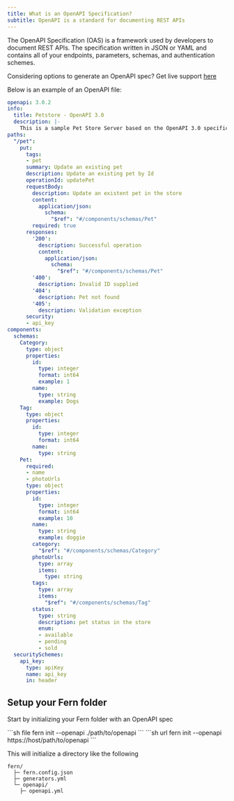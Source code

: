 ---
title: What is an OpenAPI Specification?
subtitle: OpenAPI is a standard for documenting REST APIs
---

The OpenAPI Specification (OAS) is a framework used by developers to document REST APIs. The specification 
written in JSON or YAML and contains all of your endpoints, parameters, schemas, and authentication schemes. 

<Info> Considering options to generate an OpenAPI spec? Get live support [here](https://fern-community.slack.com/join/shared_invite/zt-2dpftfmif-MuAegl8AfP_PK8s2tx350Q%EF%BB%BF#/shared-invite/email) </Info>

Below is an example of an OpenAPI file: 

```yaml openapi.yml 
openapi: 3.0.2
info:
  title: Petstore - OpenAPI 3.0
  description: |-
    This is a sample Pet Store Server based on the OpenAPI 3.0 specification.
paths:
  "/pet":
    put:
      tags:
      - pet
      summary: Update an existing pet
      description: Update an existing pet by Id
      operationId: updatePet
      requestBody:
        description: Update an existent pet in the store
        content:
          application/json:
            schema:
              "$ref": "#/components/schemas/Pet"
        required: true
      responses:
        '200':
          description: Successful operation
          content:
            application/json:
              schema:
                "$ref": "#/components/schemas/Pet"
        '400':
          description: Invalid ID supplied
        '404':
          description: Pet not found
        '405':
          description: Validation exception
      security:
      - api_key
components:
  schemas:
    Category:
      type: object
      properties:
        id:
          type: integer
          format: int64
          example: 1
        name:
          type: string
          example: Dogs
    Tag:
      type: object
      properties:
        id:
          type: integer
          format: int64
        name:
          type: string
    Pet:
      required:
      - name
      - photoUrls
      type: object
      properties:
        id:
          type: integer
          format: int64
          example: 10
        name:
          type: string
          example: doggie
        category:
          "$ref": "#/components/schemas/Category"
        photoUrls:
          type: array
          items:
            type: string
        tags:
          type: array
          items:
            "$ref": "#/components/schemas/Tag"
        status:
          type: string
          description: pet status in the store
          enum:
          - available
          - pending
          - sold
  securitySchemes:
    api_key:
      type: apiKey
      name: api_key
      in: header
```

## Setup your Fern folder

Start by initializing your Fern folder with an OpenAPI spec

<CodeGroup>
```sh file
fern init --openapi ./path/to/openapi
```
```sh url
fern init --openapi https://host/path/to/openapi
```
</CodeGroup>

This will initialize a directory like the following 
```
fern/
  ├─ fern.config.json
  ├─ generators.yml
  └─ openapi/
    ├─ openapi.yml
```    

